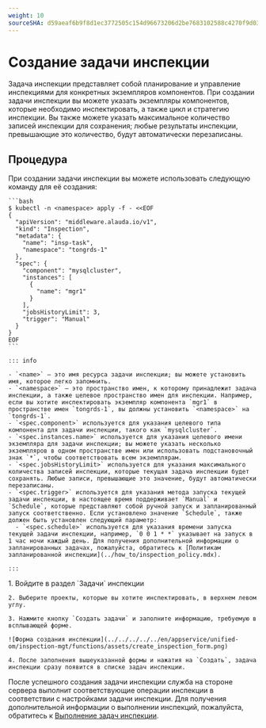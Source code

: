 ```yaml
---
weight: 10
sourceSHA: d59aeaf6b9f8d1ec3772505c154d96673206d2be7683102588c4270f9d03f304
---
```


# Создание задачи инспекции

Задача инспекции представляет собой планирование и управление инспекциями для конкретных экземпляров компонентов. При создании задачи инспекции вы можете указать экземпляры компонентов, которые необходимо инспектировать, а также цикл и стратегию инспекции. Вы также можете указать максимальное количество записей инспекции для сохранения; любые результаты инспекции, превышающие это количество, будут автоматически перезаписаны.

## Процедура

<Tabs>
  <Tab label="CLI">
    При создании задачи инспекции вы можете использовать следующую команду для её создания:

    ```bash
    $ kubectl -n <namespace> apply -f - <<EOF
    {
      "apiVersion": "middleware.alauda.io/v1",
      "kind": "Inspection",
      "metadata": {
        "name": "insp-task",
        "namespace": "tongrds-1"
      },
      "spec": {
        "component": "mysqlcluster",
        "instances": [
          {
            "name": "mgr1"
          }
        ],
        "jobsHistoryLimit": 3,
        "trigger": "Manual"
      }
    }
    EOF
    ```

    ::: info

    - `<name>` — это имя ресурса задачи инспекции; вы можете установить имя, которое легко запомнить.
    - `<namespace>` — это пространство имен, к которому принадлежит задача инспекции, а также целевое пространство имен для инспекции. Например, если вы хотите инспектировать экземпляр компонента `mgr1` в пространстве имен `tongrds-1`, вы должны установить `<namespace>` на `tongrds-1`.
    - `<spec.component>` используется для указания целевого типа компонента для задачи инспекции, такого как `mysqlcluster`.
    - `<spec.instances.name>` используется для указания целевого имени экземпляра для задачи инспекции; вы можете указать несколько экземпляров в одном пространстве имен или использовать подстановочный знак `*`, чтобы соответствовать всем экземплярам.
    - `<spec.jobsHistoryLimit>` используется для указания максимального количества записей инспекции, которые текущая задача инспекции будет сохранять. Любые записи, превышающие это значение, будут автоматически перезаписаны.
    - `<spec.trigger>` используется для указания метода запуска текущей задачи инспекции, в настоящее время поддерживает `Manual` и `Schedule`, которые представляют собой ручной запуск и запланированный запуск соответственно. Если установлено значение `Schedule`, также должен быть установлен следующий параметр:
      - `<spec.schedule>` используется для указания времени запуска текущей задачи инспекции, например, `0 0 1 * *` указывает на запуск в 1 час ночи каждый день. Для получения дополнительной информации о запланированных задачах, пожалуйста, обратитесь к [Политикам запланированной инспекции](../how_to/inspection_policy.mdx).

    :::
  </Tab>

  <Tab label="Web Console">
    1. Войдите в раздел `Задачи` инспекции

    2. Выберите проекты, которые вы хотите инспектировать, в верхнем левом углу.

    3. Нажмите кнопку `Создать задачи` и заполните информацию, требуемую в всплывающей форме.

    ![Форма создания инспекции](../../../../../en/appservice/unified-om/inspection-mgt/functions/assets/create_inspection_form.png)

    4. После заполнения вышеуказанной формы и нажатия на `Создать`, задача инспекции сразу появится в списке задач инспекции.
  </Tab>
</Tabs>

После успешного создания задачи инспекции служба на стороне сервера выполнит соответствующие операции инспекции в соответствии с настройками задачи инспекции. Для получения дополнительной информации о выполнении инспекций, пожалуйста, обратитесь к [Выполнение задач инспекции](./run_inspection_task.mdx).
